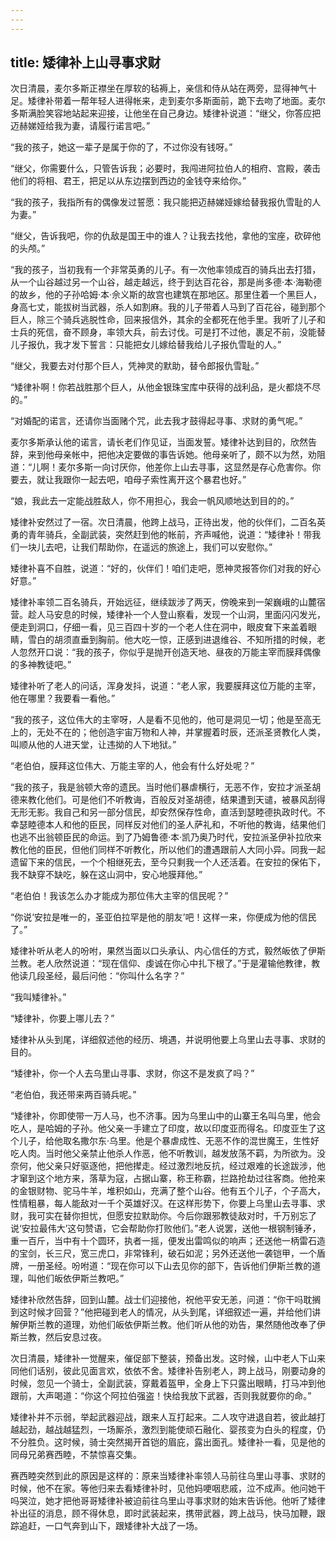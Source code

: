 ```yaml
---
---
---
```

title: 矮律补上山寻事求财
---




次日清晨，麦尔多斯正襟坐在厚软的毡褥上，亲信和侍从站在两旁，显得神气十足。矮律补带着一帮年轻人进得帐来，走到麦尔多斯面前，跪下去吻了地面。麦尔多斯满脸笑容地站起来迎接，让他坐在自己身边。矮律补说道：“继父，你答应把迈赫娣娅给我为妻，请履行诺言吧。”

“我的孩子，她这一辈子是属于你的了，不过你没有钱呀。”

“继父，你需要什么，只管告诉我；必要时，我闯进阿拉伯人的相府、宫殿，袭击他们的将相、君王，把足以从东边摆到西边的金钱夺来给你。”

“我的孩子，我指所有的偶像发过誓愿：我只能把迈赫娣娅嫁给替我报仇雪耻的人为妻。”

“继父，告诉我吧，你的仇敌是国王中的谁人？让我去找他，拿他的宝座，砍碎他的头颅。”

“我的孩子，当初我有一个非常英勇的儿子。有一次他率领成百的骑兵出去打猎，从一个山谷越过另一个山谷，越走越远，终于到达百花谷，那是尚多德·本·海勒德的故乡，他的子孙哈姆·本·佘义斯的故宫也建筑在那地区。那里住着一个黑巨人，身高七丈，能拔树当武器，杀人如割麻。我的儿子带着人马到了百花谷，碰到那个巨人，除三个骑兵逃脱性命，回来报信外，其余的全都死在他手里。我听了儿子和士兵的死信，奋不顾身，率领大兵，前去讨伐。可是打不过他，裹足不前，没能替儿子报仇，我才发下誓言：只能把女儿嫁给替我给儿子报仇雪耻的人。”

“继父，我要去对付那个巨人，凭神灵的默助，替令郎报仇雪耻。”

“矮律补啊！你若战胜那个巨人，从他金银珠宝库中获得的战利品，是火都烧不尽的。”

“对婚配的诺言，还请你当面赌个咒，此去我才鼓得起寻事、求财的勇气呢。”

麦尔多斯承认他的诺言，请长老们作见证，当面发誓。矮律补达到目的，欣然告辞，来到他母亲帐中，把他决定要做的事告诉她。他母亲听了，颇不以为然，劝阻道：“儿啊！麦尔多斯一向讨厌你，他差你上山去寻事，这显然是存心危害你。你要去，就让我跟你一起去吧，咱母子索性离开这个暴君也好。”

“娘，我此去一定能战胜敌人，你不用担心，我会一帆风顺地达到目的的。”

矮律补安然过了一宿。次日清晨，他跨上战马，正待出发，他的伙伴们，二百名英勇的青年骑兵，全副武装，突然赶到他的帐前，齐声喊他，说道：“矮律补！带我们一块儿去吧，让我们帮助你，在遥远的旅途上，我们可以安慰你。”

矮律补喜不自胜，说道：“好的，伙伴们！咱们走吧，愿神灵报答你们对我的好心好意。”

矮律补率领二百名骑兵，开始远征，继续跋涉了两天，傍晚来到一架巍峨的山麓宿营。趁人马安息的时候，矮律补一个人登山察看，发现一个山洞，里面闪闪发光，便走到洞口，仔细一看，见三百四十岁的一个老人住在洞中，眼皮耷下来盖着眼睛，雪白的胡须直垂到胸前。他大吃一惊，正感到进退维谷、不知所措的时候，老人忽然开口说：“我的孩子，你似乎是抛开创造天地、昼夜的万能主宰而膜拜偶像的多神教徒吧。”

矮律补听了老人的问话，浑身发抖，说道：“老人家，我要膜拜这位万能的主宰，他在哪里？我要看一看他。”

“我的孩子，这位伟大的主宰呀，人是看不见他的，他可是洞见一切；他是至高无上的，无处不在的；他创造宇宙万物和人神，并掌握着时辰，还派圣贤教化人类，叫顺从他的人进天堂，让违拗的人下地狱。”

“老伯伯，膜拜这位伟大、万能主宰的人，他会有什么好处呢？”

“我的孩子，我是翁顿大帝的遗民。当时他们暴虐横行，无恶不作，安拉才派圣胡德来教化他们。可是他们不听教诲，百般反对圣胡德，结果遭到天谴，被暴风刮得无形无影。我自己和另一部分信民，却安然保存性命，直活到瑟睦德执政时代。不幸瑟睦德本人和他的臣民，同样反对他们的圣人萨礼和，不听他的教诲，结果他们也逃不出翁顿臣民的命运。到了乃姆鲁德·本·凯乃奥乃时代，安拉派圣伊补拉欣来教化他的臣民，但他们同样不听教化，所以他们的遭遇跟前人大同小异。同我一起遗留下来的信民，一个个相继死去，至今只剩我一个人还活着。在安拉的保佑下，我不缺穿不缺吃，躲在这山洞中，安心地膜拜他。”

“老伯伯！我该怎么办才能成为那位伟大主宰的信民呢？”

“你说‘安拉是唯一的，圣亚伯拉罕是他的朋友’吧！这样一来，你便成为他的信民了。”

矮律补听从老人的吩咐，果然当面以口头承认、内心信任的方式，毅然皈依了伊斯兰教。老人欣然说道：“现在信仰、虔诚在你心中扎下根了。”于是灌输他教律，教他读几段圣经，最后问他：“你叫什么名字？”

“我叫矮律补。”

“矮律补，你要上哪儿去？”

矮律补从头到尾，详细叙述他的经历、境遇，并说明他要上乌里山去寻事、求财的目的。

“矮律补，你一个人去乌里山寻事、求财，你这不是发疯了吗？”

“老伯伯，我还带来两百骑兵呢。”

“矮律补，你即使带一万人马，也不济事。因为乌里山中的山寨王名叫乌里，他会吃人，是哈姆的子孙。他父亲一手建立了印度，故以印度亚而得名。印度亚生了这个儿子，给他取名撒尔东·乌里。他是个暴虐成性、无恶不作的混世魔王，生性好吃人肉。当时他父亲禁止他杀人作恶，他不听教训，越发放荡不羁，为所欲为。没奈何，他父亲只好驱逐他，把他撵走。经过激烈地反抗，经过艰难的长途跋涉，他才窜到这个地方来，落草为寇，占据山寨，称王称霸，拦路抢劫过往客商。他抢来的金银财物、驼马牛羊，堆积如山，充满了整个山谷。他有五个儿子，个子高大，性情粗暴，每人能敌对一千个英雄好汉。在这样形势下，你要上乌里山去寻事、求财，我可实在替你担忧，但愿安拉默助你。今后你跟邪教徒敌对时，千万别忘了说‘安拉最伟大’这句赞语，它会帮助你打败他们。”老人说罢，送他一根钢制锤矛，重一百斤，当中有十个圆环，执者一摇，便发出雷鸣似的响声；还送他一柄雷石造的宝剑，长三尺，宽三虎口，非常锋利，破石如泥；另外还送他一袭铠甲，一个盾牌，一册圣经。吩咐道：“现在你可以下山去见你的部下，告诉他们伊斯兰教的道理，叫他们皈依伊斯兰教吧。”

矮律补欣然告辞，回到山麓。战士们迎接他，祝他平安无恙，问道：“你干吗耽搁到这时候才回营？”他把碰到老人的情况，从头到尾，详细叙述一遍，并给他们讲解伊斯兰教的道理，劝他们皈依伊斯兰教。他们听从他的劝告，果然随他改奉了伊斯兰教，然后安息过夜。

次日清晨，矮律补一觉醒来，催促部下整装，预备出发。这时候，山中老人下山来同他们话别，彼此见面言欢，依依不舍。矮律补告别老人，跨上战马，刚要动身的时候，忽见一个骑士，全副武装，穿戴着盔甲，全身上下只露出眼睛，打马冲到他跟前，大声喝道：“你这个阿拉伯强盗！快给我放下武器，否则我就要你的命。”

矮律补并不示弱，举起武器迎战，跟来人互打起来。二人攻守进退自若，彼此越打越起劲，越战越猛烈，一场厮杀，激烈到能使顽石融化、婴孩变为白头的程度，仍不分胜负。这时候，骑士突然揭开首铠的眉庇，露出面孔。矮律补一看，见是他的同母兄弟赛西睦，不禁惊喜交集。

赛西睦突然到此的原因是这样的：原来当矮律补率领人马前往乌里山寻事、求财的时候，他不在家。等他归来去看矮律补时，见他妈哽咽悲戚，泣不成声。他问她干吗哭泣，她才把他哥哥矮律补被迫前往乌里山寻事求财的始末告诉他。他听了矮律补出征的消息，顾不得休息，即时武装起来，携带武器，跨上战马，快马加鞭，跟踪追赶，一口气奔到山下，跟矮律补大战了一场。